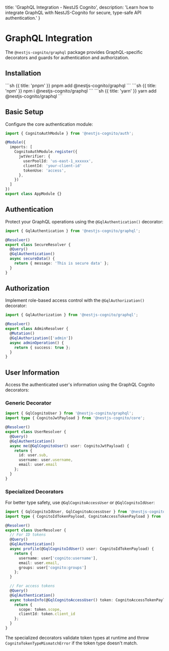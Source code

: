   title: 'GraphQL Integration - NestJS Cognito',
  description: 'Learn how to integrate GraphQL with NestJS-Cognito for secure, type-safe API authentication.'
}

# GraphQL Integration

The `@nestjs-cognito/graphql` package provides GraphQL-specific decorators and guards for authentication and authorization.

## Installation

<CodeGroup>
```sh {{ title: 'pnpm' }}
pnpm add @nestjs-cognito/graphql
```
```sh {{ title: 'npm' }}
npm i @nestjs-cognito/graphql
```
```sh {{ title: 'yarn' }}
yarn add @nestjs-cognito/graphql
```
</CodeGroup>

## Basic Setup

Configure the core authentication module:

```typescript
import { CognitoAuthModule } from '@nestjs-cognito/auth';

@Module({
  imports: [
    CognitoAuthModule.register({
      jwtVerifier: {
        userPoolId: 'us-east-1_xxxxxx',
        clientId: 'your-client-id'
        tokenUse: 'access',
      },
    })
  ]
})
export class AppModule {}
```

## Authentication

Protect your GraphQL operations using the `@GqlAuthentication()` decorator:

```typescript
import { GqlAuthentication } from '@nestjs-cognito/graphql';

@Resolver()
export class SecureResolver {
  @Query()
  @GqlAuthentication()
  async secureData() {
    return { message: 'This is secure data' };
  }
}
```

## Authorization

Implement role-based access control with the `@GqlAuthorization()` decorator:

```typescript
import { GqlAuthorization } from '@nestjs-cognito/graphql';

@Resolver()
export class AdminResolver {
  @Mutation()
  @GqlAuthorization(['admin'])
  async adminOperation() {
    return { success: true };
  }
}
```

## User Information

Access the authenticated user's information using the GraphQL Cognito decorators:

### Generic Decorator

```typescript
import { GqlCognitoUser } from '@nestjs-cognito/graphql';
import type { CognitoJwtPayload } from '@nestjs-cognito/core';

@Resolver()
export class UserResolver {
  @Query()
  @GqlAuthentication()
  async me(@GqlCognitoUser() user: CognitoJwtPayload) {
    return {
      id: user.sub,
      username: user.username,
      email: user.email
    };
  }
}
```

### Specialized Decorators

For better type safety, use `@GqlCognitoAccessUser` or `@GqlCognitoIdUser`:

```typescript
import { GqlCognitoIdUser, GqlCognitoAccessUser } from '@nestjs-cognito/graphql';
import type { CognitoIdTokenPayload, CognitoAccessTokenPayload } from '@nestjs-cognito/core';

@Resolver()
export class UserResolver {
  // For ID tokens
  @Query()
  @GqlAuthentication()
  async profile(@GqlCognitoIdUser() user: CognitoIdTokenPayload) {
    return {
      username: user['cognito:username'],
      email: user.email,
      groups: user['cognito:groups']
    };
  }

  // For access tokens
  @Query()
  @GqlAuthentication()
  async tokenInfo(@GqlCognitoAccessUser() token: CognitoAccessTokenPayload) {
    return {
      scope: token.scope,
      clientId: token.client_id
    };
  }
}
```

The specialized decorators validate token types at runtime and throw `CognitoTokenTypeMismatchError` if the token type doesn't match.